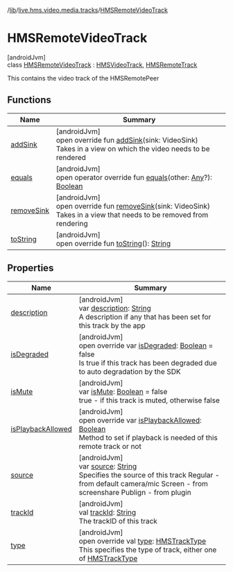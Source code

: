 /[lib](/api-reference/android/v2/home/content)/[live.hms.video.media.tracks](../index)/[HMSRemoteVideoTrack](index)

# HMSRemoteVideoTrack

[androidJvm]\
class [HMSRemoteVideoTrack](index) : [HMSVideoTrack](../-h-m-s-video-track/index), [HMSRemoteTrack](../-h-m-s-remote-track/index)

This contains the video track of the HMSRemotePeer

## Functions

| Name                             | Summary                                                                                                                                                                                                                                               |
| -------------------------------- | ----------------------------------------------------------------------------------------------------------------------------------------------------------------------------------------------------------------------------------------------------- |
| [addSink](add-sink)              | [androidJvm]<br />open override fun [addSink](add-sink)(sink: VideoSink)<br />Takes in a view on which the video needs to be rendered                                                                                                                 |
| [equals](../-h-m-s-track/equals) | [androidJvm]<br />open operator override fun [equals](../-h-m-s-track/equals)(other: [Any](https://kotlinlang.org/api/latest/jvm/stdlib/kotlin/-any/index.html)?): [Boolean](https://kotlinlang.org/api/latest/jvm/stdlib/kotlin/-boolean/index.html) |
| [removeSink](remove-sink)        | [androidJvm]<br />open override fun [removeSink](remove-sink)(sink: VideoSink)<br />Takes in a view that needs to be removed from rendering                                                                                                           |
| [toString](to-string)            | [androidJvm]<br />open override fun [toString](to-string)(): [String](https://kotlinlang.org/api/latest/jvm/stdlib/kotlin/-string/index.html)                                                                                                         |

## Properties

| Name                                                      | Summary                                                                                                                                                                                                                                                                                  |
| --------------------------------------------------------- | ---------------------------------------------------------------------------------------------------------------------------------------------------------------------------------------------------------------------------------------------------------------------------------------- |
| [description](index#460778356%2FProperties%2F-1973928616) | [androidJvm]<br />var [description](index#460778356%2FProperties%2F-1973928616): [String](https://kotlinlang.org/api/latest/jvm/stdlib/kotlin/-string/index.html)<br />A description if any that has been set for this track by the app                                                  |
| [isDegraded](is-degraded)                                 | [androidJvm]<br />open override var [isDegraded](is-degraded): [Boolean](https://kotlinlang.org/api/latest/jvm/stdlib/kotlin/-boolean/index.html) = false<br />Is true if this track has been degraded due to auto degradation by the SDK                                                |
| [isMute](index#-60346713%2FProperties%2F-1973928616)      | [androidJvm]<br />var [isMute](index#-60346713%2FProperties%2F-1973928616): [Boolean](https://kotlinlang.org/api/latest/jvm/stdlib/kotlin/-boolean/index.html) = false<br />true - if this track is muted, otherwise false                                                               |
| [isPlaybackAllowed](is-playback-allowed)                  | [androidJvm]<br />open override var [isPlaybackAllowed](is-playback-allowed): [Boolean](https://kotlinlang.org/api/latest/jvm/stdlib/kotlin/-boolean/index.html)<br />Method to set if playback is needed of this remote track or not                                                    |
| [source](index#-1636641809%2FProperties%2F-1973928616)    | [androidJvm]<br />var [source](index#-1636641809%2FProperties%2F-1973928616): [String](https://kotlinlang.org/api/latest/jvm/stdlib/kotlin/-string/index.html)<br />Specifies the source of this track Regular - from default camera/mic Screen - from screenshare Publign - from plugin |
| [trackId](index#15737962%2FProperties%2F-1973928616)      | [androidJvm]<br />val [trackId](index#15737962%2FProperties%2F-1973928616): [String](https://kotlinlang.org/api/latest/jvm/stdlib/kotlin/-string/index.html)<br />The trackID of this track                                                                                              |
| [type](index#588625136%2FProperties%2F-1973928616)        | [androidJvm]<br />open override val [type](index#588625136%2FProperties%2F-1973928616): [HMSTrackType](../-h-m-s-track-type/index)<br />This specifies the type of track, either one of [HMSTrackType](../-h-m-s-track-type/index)                                                       |
